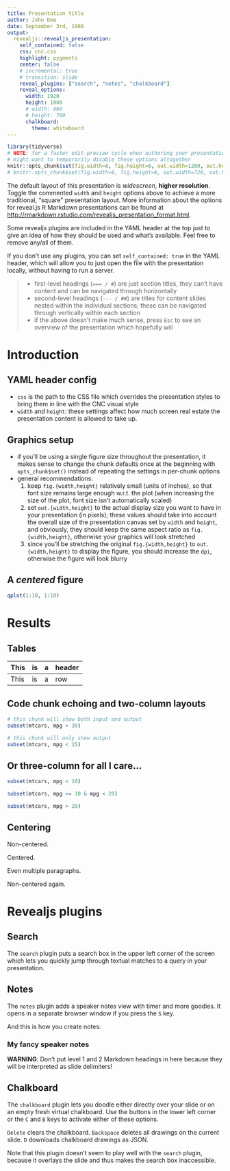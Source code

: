 ```yaml
---
title: Presentation title
author: John Doe
date: September 3rd, 1988
output:
  revealjs::revealjs_presentation:
    self_contained: false
    css: cnc.css
    highlight: pygments
    center: false
    # incremental: true
    # transition: slide
    reveal_plugins: ["search", "notes", "chalkboard"]
    reveal_options:
      width: 1920
      height: 1080
      # width: 960
      # height: 700
      chalkboard:
        theme: whiteboard
---
```


```r
library(tidyverse)
# NOTE: for a faster edit-preview cycle when authoring your presentation, you
# might want to temporarily disable these options altogether
knitr::opts_chunk$set(fig.width=8, fig.height=6, out.width=1200, out.height=900, dpi=300)
# knitr::opts_chunk$set(fig.width=8, fig.height=6, out.width=720, out.height=540, dpi=300)
```

<!------------------------ BEGIN PRESENTATION CONTENT ------------------------>

The default layout of this presentation is *widescreen*, **higher resolution**.
Toggle the commented `width` and `height` options above to achieve a more
traditional, "square" presentation layout. More information about the options
for reveal.js R Markdown presentations can be found at
<http://rmarkdown.rstudio.com/revealjs_presentation_format.html>.

Some revealjs plugins are included in the YAML header at the top just to give
an idea of how they should be used and what's available. Feel free to remove
any/all of them.

If you don't use any plugins, you can set `self_contained: true` in the YAML
header, which will allow you to just open the file with the presentation
locally, without having to run a server.

> - first-level headings (`=== / #`) are just section titles, they can't have
    content and can be navigated through horizontally
> - second-level headings (`--- / ##`) are titles for content slides nested
    within the individual sections; these can be navigated through vertically
    within each section
> - if the above doesn't make much sense, press `Esc` to see an overview of the
    presentation which hopefully will

Introduction
===============================================================================

YAML header config
-------------------------------------------------------------------------------

- `css` is the path to the CSS file which overrides the presentation styles to
  bring them in line with the CNC visual style
- `width` and `height`: these settings affect how much screen real estate the
  presentation content is allowed to take up.

Graphics setup
-------------------------------------------------------------------------------

- if you'll be using a single figure size throughout the presentation, it makes
  sense to change the chunk defaults once at the beginning with
  `opts_chunk$set()` instead of repeating the settings in per-chunk options
- general recommendations:
  1. keep `fig.{width,height}` relatively small (units of inches), so that font
     size remains large enough w.r.t. the plot (when increasing the size of the
     plot, font size isn't automatically scaled)
  2. set `out.{width,height}` to the actual display size you want to have in
     your presentation (in pixels); these values should take into account the
     overall size of the presentation canvas set by `width` and `height`, and
     obviously, they should keep the same aspect ratio as `fig.{width,height}`,
     otherwise your graphics will look stretched
  3. since you'll be stretching the original `fig.{width,height}` to
     `out.{width,height}` to display the figure, you should increase the `dpi`,
     otherwise the figure will look blurry

A *centered* figure
-------------------------------------------------------------------------------

<div class="centered">
```r
qplot(1:10, 1:10)
```
</div>

Results
===============================================================================

Tables
-------------------------------------------------------------------------------

| This | is | a | header |
|------|----|---|--------|
| This | is | a | row    |

Code chunk echoing and two-column layouts
-------------------------------------------------------------------------------

<div class="container">

<div class="col">
```r
# this chunk will show both input and output
subset(mtcars, mpg > 30)
```
</div>

<div class="col">
```r
# this chunk will only show output
subset(mtcars, mpg < 15)
```
</div>

</div>

Or three-column for all I care...
-------------------------------------------------------------------------------

<div class="container">

<div class="col">
```r
subset(mtcars, mpg < 10)
```
</div>

<div class="col">
```r
subset(mtcars, mpg >= 10 & mpg < 20)
```
</div>

<div class="col">
```r
subset(mtcars, mpg > 20)
```
</div>

</div>

Centering
-------------------------------------------------------------------------------

Non-centered.

<div class="centered">
Centered.

Even multiple paragraphs.
</div>

Non-centered again.

Revealjs plugins
===============================================================================

Search
-------------------------------------------------------------------------------

The `search` plugin puts a search box in the upper left corner of the
screen which lets you quickly jump through textual matches to a query in your
presentation.

Notes
-------------------------------------------------------------------------------

The `notes` plugin adds a speaker notes view with timer and more goodies. It
opens in a separate browser window if you press the `S` key.

And this is how you create notes:

<aside class="notes">
### My fancy speaker notes

**WARNING**: Don't put level 1 and 2 Markdown headings in here because they will
be interpreted as slide delimiters!
</aside>

Chalkboard
-------------------------------------------------------------------------------

The `chalkboard` plugin lets you doodle either directly over your slide or on
an empty fresh virtual chalkboard. Use the buttons in the lower left corner or
the `C` and `B` keys to activate either of these options.

`Delete` clears the chalkboard. `Backspace` deletes all drawings on the current
slide. `D` downloads chalkboard drawings as JSON.

Note that this plugin doesn't seem to play well with the `search` plugin,
because it overlays the slide and thus makes the search box inaccessible.

<!------------------------- END PRESENTATION CONTENT ------------------------->

<script>
// this snippet ensures different styling for title slides
window.addEventListener("load", function() {
  var body = document.body;
  function tagBody(e) {
    if (!e.currentSlide.classList.contains("level2")) {
      body.classList.add("section-title");
    } else {
      body.classList.remove("section-title");
    }
  };
  var p = document.querySelectorAll("section.present");
  var e = { currentSlide: p[p.length - 1] };
  tagBody(e);
  Reveal.addEventListener("slidechanged", tagBody);
});
</script>